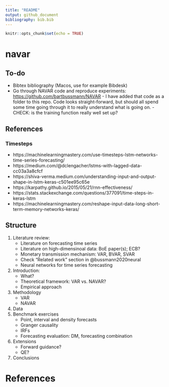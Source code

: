 ```yaml
---
title: "README"
output: github_document
bibliography: bib.bib
---
```


```r
knitr::opts_chunk$set(echo = TRUE)
```

# navar

## To-do

- Bibtex bibliography (Macos, use for example Bibdesk)
-   Go through NAVAR code and reproduce experiments:
    <https://github.com/bartbussmann/NAVAR>
        - I have added that code as a folder to this repo. Code looks straight-forward, but should all spend some time going through it to really understand what is going on.
        - CHECK: is the training function really well set up? 

## References

### Timesteps

- https://machinelearningmastery.com/use-timesteps-lstm-networks-time-series-forecasting/
- https://medium.com/@dclengacher/lstms-with-lagged-data-cc03a3a8cfcf
- https://shiva-verma.medium.com/understanding-input-and-output-shape-in-lstm-keras-c501ee95c65e
- https://karpathy.github.io/2015/05/21/rnn-effectiveness/
- https://stats.stackexchange.com/questions/377091/time-steps-in-keras-lstm
- https://machinelearningmastery.com/reshape-input-data-long-short-term-memory-networks-keras/ 

## Structure
        
1. Literature review:
    - Literature on forecasting time series
    - Literature on high-dimensinoal data: BoE paper(s); ECB? 
    - Monetary transmission mechanism: VAR, BVAR, SVAR
    - Check "Related work" section in @bussmann2020neural
    - Neural networks for time series forecasting
2. Introduction:
    - What?
    - Theoretical framework: VAR vs. NAVAR?
    - Empirical approach
3. Methodology 
    - VAR
    - NAVAR
4. Data
5. Benchmark exercises
    - Point, interval and density forecasts
    - Granger causality
    - IRFs
    - Forecasting evaluation: DM, forecasting combination
6. Extensions
    - Forward guidance?
    - QE?
7. Conclusions
    
# References 